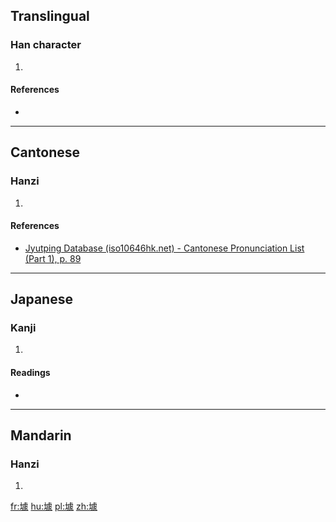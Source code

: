 ==Translingual==

===Han character===
{{Han char|rn=32|rad=土|as=13|sn=16|four=4113<sub>2</sub>|canj=土卜心人 (GYPO)|ids=⿰[[土]][[豦]]}}

# {{defn|Han|sort=土13}}

====References====
* {{Han ref|kx=0240.280|dkj=05532|hdz=10491.060|uh=58C9|ud=22729|bh=E94B|bd=59723}}

----

==Cantonese==

===Hanzi===
{{yue-hanzi|jyut=[[geoi6]]|y=geui6}}

# {{defn|lang=yue|sort=土13}}

====References====
* [http://www.iso10646hk.net/jp/document/download.jsp Jyutping Database (iso10646hk.net) - Cantonese Pronunciation List (Part 1), p. 89]

----

==Japanese==

===Kanji===
{{ja-kanji|grade=|rs=土13}}

# {{defn|lang=ja|sort=土13}}

====Readings====
* {{ja-readings|on=[[きょ]] (kyo)|kun=}}

----

==Mandarin==

===Hanzi===
{{cmn-hanzi|pin=[[jù]] ([[ju4]])|wg=chü<sup>4</sup>}}

# {{defn|lang=cmn|sort=土13}}

[[fr:壉]]
[[hu:壉]]
[[pl:壉]]
[[zh:壉]]
